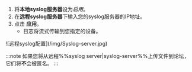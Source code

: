 1. 将**本地syslog服务器**设为*启用*。
2. 在**远程syslog服务器**下输入您的syslog服务器的IP地址。
3. 点击 **应用**。
   - 日志将流式传输到您指定的设备。

<div style={{ margin: 'auto', maxWidth: '600px', display: 'flex', flexDirection: 'column', alignItems: 'center' }}>
  ![远程syslog配置](/img/Syslog-server.jpg)
</div>

:::note
如果您将从远程%%syslog server|syslog-server%%上传文件到论坛，它们将**不**会被匿名。
:::
